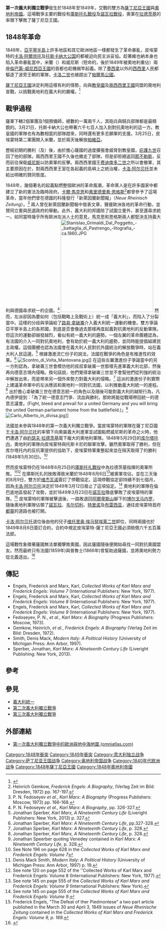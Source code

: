 {{Infobox military conflict 
|image       = [[File:Novara_Villa_Mon_Repos_1849_Prina1863.jpg|300px]]
|caption     = [[諾瓦拉戰役_(1849年)|諾瓦拉戰役]]
|partof      = [[義大利統一|義大利統一]]戰爭
|conflict    = 第一次義大利獨立戰爭
|date        = 1848年3月23日 – 1849年8月22日
|place       = [[倫巴第-威尼西亞王國|倫巴底-威尼西亞]]及[[薩丁尼亞王國|皮埃蒙特]]
|casus       = [[義大利1848年革命|義大利1848年革命]]
|territory   = 無
|result      = 奧地利勝利
|combatant1  = [[File:Flag_of_Italy_(1861-1946).svg|22px]] [[薩丁尼亞王國|薩丁尼亞王國]]<br> [[File:Italy_cockade.svg|22px]] [[義大利1848年革命|義大利志願軍]]<br>支援：<br>[[File:Flag_of_Italy_with_inscription_«Italia_libera_Dio_lo_vuole».svg|22px]] {{link-en|米蘭的五日|Five Days of Milan|米蘭臨時政府}}<br>[[File:Flag_of_the_Republic_of_Venice_1848-49.gif|22px]] {{link-en|聖馬可共和國|Republic of San Marco}}<br>[[File:Bandiera_dello_Stato_della_Sicilia_(28.04.1848_-_15.05.1849).PNG|22px]] {{link-en|西西里1848年革命|Sicilian revolution of independence of 1848|西西里王國}}<br>[[File:Flag_of_the_Roman_Republic_(19th_century).svg|22px]] [[罗马共和国_(19世纪)|羅馬共和國]]
|combatant2  = {{flagicon|Austrian Empire}} [[奧地利帝國|奧地利帝國]]
|commander1  = [[File:Flag_of_Italy_(1861-1946).svg|22px]] [[卡洛·阿尔贝托|卡洛·阿尔贝托]]
|commander2  = {{flagicon|Austrian Empire}} [[約瑟夫·拉德茨基·馮·拉德茨|約瑟夫·拉德茨基·馮·拉德茨]]
|strength1   = [[File:Flag_of_Italy_(1861-1946).svg|22px]] 115.000人<br>[[File:Italy_cockade.svg|22px]] 22,000人
|strength2   = {{flagicon|Austrian Empire}} 100,000人
|casualties1 = 
|casualties2 = 
}}
{{模板:Campaignbox First Italian War of Independence}}
'''第一次義大利獨立戰爭'''發生於1848年至1849年，交戰的雙方為[[薩丁尼亞王國|薩丁尼亞王國]]與[[奧地利帝國|奧地利帝國]]。這場戰爭主要的戰役有[[庫斯托扎戰役_(1848年)|庫斯托扎戰役]]及[[諾瓦拉戰役_(1849年)|諾瓦拉戰役]]，奧軍在[[约瑟夫·拉德茨基·冯·拉德茨|拉德茨基]]的率領下擊敗了薩丁尼亞王國。

==1848年革命==
{{main articles|義大利1848年革命}}1848年，[[亞平寧半島|亞平寧半島]]上許多地區和其它歐洲地區一樣都發生了革命暴亂，皮埃蒙特的[[卡洛·阿爾貝托|卡洛·阿爾貝托]]及[[托斯卡納大公國|托斯卡纳大公国]]的{{Link-en|利奧波德二世 (托斯卡納)|Leopold II, Grand Duke of Tuscany|利奧波德二世}}都被迫向民主派妥協。趁著維也納本身也陷入革命暴亂當中，米蘭（{{Link-en|米蘭的五日|Five Days of Milan|五日}}）和威尼斯（短命的{{Link-en|聖馬可共和國|Republic of San Marco}}，後於1849年被奧地利重佔）兩座[[倫巴第-威尼西亞王國|倫巴第-威尼西亞王國]]的首都也趁機揭竿起義。除了[[墨西拿|墨西拿]]以外的[[西西里岛|西西里]]人民都驅逐了波旁王朝的軍隊，[[卡洛二世_(帕尔马)|卡洛二世]]也被趕出了[[帕爾馬公國|帕爾馬公國]]。

[[薩丁尼亞王國|薩丁尼亞王國]]決定利用這樣有利的情勢，向與[[教皇國|教皇國]]及[[兩西西里王國|兩西西里王國]]同盟的奧地利宣戰，以挑戰奧地利在義大利的霸權。<ref>{{Cite web |url=http://www.victorianweb.org/history/risorgimento/2.html |title=存档副本 |accessdate=2016-07-05 |archive-date=2016-07-25 |archive-url=https://web.archive.org/web/20160725110643/http://www.victorianweb.org/history/risorgimento/2.html |dead-url=no }}</ref>

==戰爭過程==
薩軍下轄2個軍團及1個預備師，總數約一萬兩千人，其砲兵與騎兵部隊都是最精銳的。3月21日，托斯卡納大公也帶著六千七百人加入到對抗奧地利的這一方。教皇國的軍隊也有為數相當的部隊趕來，同時還有更多志願軍的支援。3月25日，皮埃蒙特第二軍團開入米蘭，並於兩天後解放[[帕維亞|帕維亞]]。

歷經初期的勝利（{{Link-en|戈伊托戰役|Battle of Goito}}及{{Link-it|佩斯基耶拉戰役|Assedio di Peschiera}}）後，由於擔心薩國的過度擴張會威脅到教皇國，[[庇護九世|庇護九世]]召回了他的部隊。兩西西里王國不久後也撤走了部隊，但是{{Link-en|古格里爾默·佩佩|Guglielmo Pepe}}卻拒絕返回[[那不勒斯|那不勒斯]]，反而前往保衛[[威尼斯|威尼斯]]以防奧軍的反擊。兩西西里國王[[费迪南多二世_(两西西里)|费迪南多二世]]之所以會撤軍，其主要原因在於，對兩西西里王室在各起義的島嶼上之統治權，[[卡洛·阿爾貝托|卡洛·阿尔贝托]]並未給出明確的贊同態度。

1848年，幾個著名的起義點燃整個歐洲的革命風潮，革命黨人是在許多國家中都建立了新的憲法及臨時政府。[[卡爾·馬克思|卡爾·馬克思]]和[[弗里德里希·恩格斯|弗里德里希·恩格斯]]<ref>Heinrich Gemkow, ''Frederick Engels: A Biography'', (Verlag Zeit im Bild: Dresden, 1972) pp. 167-197.</ref>都曾參予了這場革命，當年他們曾在德國的科隆發行「新萊因蘭新聞報」（''Neue Rheinisch Zeitung''）。<ref>P. N. Fedoseyev ''et al.'', ''Karl Marx: A Biography'' (Progress Publishers: Moscow, 1973) pp. 166-168.</ref> 兩人曾在新萊因蘭新聞報中發表文章，聲援歐洲各地的革命行動，並贊同立憲與民選政府的舉動。此外，義大利的邦國除了試圖立憲外，甚至還尋求統一。如同當時幾乎所有歐洲左派人士的意見，馬克思和恩格斯兩人都堅決支持義大利與德國尋求統一的企圖。<ref>P. N. Fedoseyev ''et al.'', ''Karl Marx: A Biography'', pp. 326-327.</ref>
[[Image:Stanislao_Grimaldi_Dal_Poggetto_-_battaglia_di_Pastrengo_-litografia_-ca.1860.JPG|300px]]
然而，左派卻因為要如何（包括戰略上及戰術上）統一成「義大利」，而陷入了分裂當中。這樣的分歧與爭論給了[[拿破崙三世|路易·拿破崙]]介入義大利統一運動的機會。雙方爭論亞平寧半島上的各邦國，到底是否會像過去那樣再度起義對抗奧地利的反動軍隊。但這次的運動卻越發越烈，看似有統一義大利的趨勢。一個左翼的革命團體認為，有法國的介入一同對抗奧地利，會有助於統一義大利的趨勢，並同時能提倡組建民主政權。這個團體也認為法國會在義大利人民對抗外國統治的解放戰爭時，站在義大利人民這邊。<ref>Jonathan Sperber, ''Karl Marx, A Nineteenth Century Life'' (Liveright Publishers: New York, 2013) p. 327.</ref>  根據激進流亡份子{{Link-en|路德威希·班伯格|Ludwig Bamberger}}的說法，法國在戰爭的角色是有推進性的效果。<ref>Jonathan Sperber, ''Karl Marx: A Nineteenth Century Life'', pp.327-328.</ref>
[[File:Scontro_di_Volta_Mantovana.jpg|thumb]]]]
在這些左翼激進份子爭論當中的另一方則認為，拿破崙三世會模仿他的叔叔拿破崙一世那樣先進軍義大利北部，然後再向德意志境內侵略。換句話說，他們覺得拿破崙三世並不會幫他們從列強的統治中解放出來，而是帶來另一個外來勢力對義大利的侵略。<ref>Jonathan Sperber, ''Karl Marx: A Nineteenth Century Life'', p. 328.</ref>  {{Link-de|雅可布·凡內德伊|Jacob Venedey}}這派的激進份子則實際上建議革命軍中的左派應該和奧地利一同對抗法國，以利推動義大利統一的進程。<ref>Jonathan Sperber, ''Karl Marx, A Nineteenth Century Life'', p. 328.</ref>  出於擔心拿破崙三世在德意志統一的角色以及隨後可能對義大利的越矩行為，凡內德伊提到：「為了統一德意志鬥爭、流血與勝利，那妳將能從戰場帶回統一的德意志議會。(Fight, bleed and prevail for a united Germany and you will bring the united German parliament home from the battlefield.)」<ref>Jonathan Speerber quoting Venedey contained in ''Karl Marx: A Nineteenth Century Life'', p. 328.</ref>
[[File:Carlo_Alberto_in_divisa.jpg|thumb]]]]

法國並未參與1848年的第一次義大利獨立戰爭。當皮埃蒙特的軍隊在薩丁尼亞國王[[卡洛·阿尔贝托|卡洛·阿尔贝托]]的率領下向奧屬義大利進軍並試圖點燃威尼斯的革命之火時，他們遭遇了由[[约瑟夫·拉德茨基·冯·拉德茨|約瑟夫·拉德茨基]]麾下龐大的奧地利軍隊。1848年5月29日的[[库尔塔托内|库尔塔托内]]，奧地利的軍隊向皮埃蒙特與托斯卡尼的聯軍攻擊。雖然奧軍取得了勝利，但在库尔塔托内的反抗軍提供的協助下，皮埃蒙特軍重整起來並在隔天取得了{{Link-en|戈伊托戰役|Battle of Goito}}的勝利(1848年5月30日)。<ref>See Note 196 on page 628 in the ''Collected Works of Karl Marx and Frederick Engels: Volume 7''</ref>

然而皮埃蒙特仍在1848年6月25日的[[庫斯托扎戰役_(1848年)|庫斯托扎戰役]]中為拉德茨基指揮的奧軍所敗。<ref>Denis Mack Smith, ''Modern Italy: A Political History'' (University of Michigan Press: Ann Arbor, 1997) p. 19.</ref><ref>See note 120 on page 552 of the ''Collected Works of Karl Marx and Frederick Engels: Volume 8 (International Publishers: New York, 1977).</ref>  在庫斯托扎的挫敗導致米蘭於1848年8月6日<ref>See note 145 on page 555 of the ''Collected Works of Karl Marx and Frederick Engels: Volume 9'' (International Publishers: New York).</ref>被奧軍攻佔，並在三天後的8月9日，雙方於[[维杰瓦诺|维杰瓦诺]]簽訂了停戰協定。這項停戰協定卻持續不到七個月，因為[[卡洛·阿尔贝托|卡洛·阿尔贝托]]決定於1849年3月12日廢止了這項協定。<ref>See note 145 on page 555 of the ''Collected Works of Karl Marx and Frederick Engels: Volume 9''.</ref>  奧地利的軍隊在倫巴底地區發起了攻勢，並於1849年3月23日在[[諾瓦拉戰役_(1849年)|諾瓦拉]]徹底擊敗了皮埃蒙特的軍隊。<ref>Frederick Engels, "The Defeat of ther Piedmontese" a two part article published in the March 30 and April 3, 1849 issues of ''Neue Rheinische Zeitung'' contained in the ''Collected Works of Karl Marx and Frederick Engels: Volume 9, p. 169.''</ref>  皮埃蒙特的軍隊被擊退後，一路敗退回[[阿爾卑斯山|阿爾卑斯山]]腳下的[[博尔戈马内罗|博尔戈马内罗]]，隨後奧地利軍隊佔領了[[諾瓦拉戰役_(1849年)|諾瓦拉]]、[[韦尔切利|韦尔切利]]、[[特里诺|特里诺]]及[[布雷西亚|布雷西亚]]，通往皮埃蒙特首府[[都灵|都靈]]的道路也被打開。

[[卡洛·阿爾貝托|卡洛·阿尔贝托]]退位後由他的兒子[[维托里奥·埃马努埃莱二世|维托里奥·埃马努埃莱二世]]即位，同時兩國也於1849年8月6日簽訂合約，合約中規定皮埃蒙特-薩丁尼亞王國必須賠償六千五百萬法郎。

這場戰性象徵著薩國無法單獨擊敗奧國，因此薩國隨後便開始尋找一同對抗奧國盟友。然而最終只有法國(1859年)與普魯士(1866年)曾幫助過薩國，並將奧地利勢力從北義逐出。<ref>{{Cite web |url=http://www.treccani.it/scuola/tesine/centocinquant_anni_anni_di_guerre_e_di_pace/cuccu.html |title=存档副本 |accessdate=2016-07-05 |archive-date=2016-04-28 |archive-url=https://web.archive.org/web/20160428094104/http://www.treccani.it/scuola/tesine/centocinquant_anni_anni_di_guerre_e_di_pace/cuccu.html |dead-url=no }}</ref>

== 傳記 ==
* Engels, Frederick and Marx, Karl, ''Collected Works of Karl Marx and Frederick Engels: Volume 7'' (International Publishers: New York, 1977).
* Engels, Frederick and Marx, Karl, ''Collected Works of Karl Marx and Frederick Engels: Volume 8'' (International Publishers: New York, 1977).
* Engels, Frederick and Marx, Karl, ''Collected Works of Karl Marx and Frederick Engels: Volume 9'' (International Publishers: New York, 1977).  
* Fedoseyev, P. N., ''et al.'', ''Karl Marx: A Biography'' (Progress Publishers: Moscow, 1973).
* Gemkow, Heinrich, ''et al.'', ''Frederick Engels: A Biography'' (Verlag Zeit im Bild: Dresden, 1972).   
* Smith, Denis Mack, ''Modern Italy: A Political History'' (University of Michigan Press: Ann Arbor, 1997).
* Sperber, Jonathan, ''Karl Marx: A Nineteenth Century Life'' (Liveright Publishing: New York, 2013).

== 參考 ==
{{reflist}}

==參見==
*[[義大利統一|義大利統一]]
*[[第二次義大利獨立戰爭|第二次義大利獨立戰爭]]
*[[第三次義大利獨立戰爭|第三次義大利獨立戰爭]]

==外部連結==
*[http://omniatlas.com/maps/europe/18480411/ 第一次義大利獨立戰爭中的歐洲與地中海地圖 (omniatlas.com)] {{Wayback|url=http://omniatlas.com/maps/europe/18480411/ |date=20160628015937 }}

{{義大利復興運動}}
{{DEFAULTSORT:First Italian War Of Independence}}
[[Category:1848年衝突|Category:1848年衝突]]
[[Category:1849年衝突|Category:1849年衝突]]
[[Category:意大利独立战争|Category:意大利独立战争]]
[[Category:萨丁尼亚王国战争|Category:萨丁尼亚王国战争]]
[[Category:奥地利帝国战争|Category:奥地利帝国战争]]
[[Category:1840年代欧洲战争|Category:1840年代欧洲战争]]
[[Category:1848年薩丁尼亞王國|Category:1848年薩丁尼亞王國]]
[[Category:1848年奧地利帝國|Category:1848年奧地利帝國]]